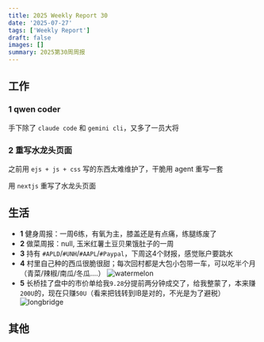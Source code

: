 ```yaml
---
title: 2025 Weekly Report 30
date: '2025-07-27'
tags: ['Weekly Report']
draft: false
images: []
summary: 2025第30周周报
---
```


<TOCInline toc={props.toc}/>

## 工作

### 1 qwen coder

手下除了 `claude code` 和 `gemini cli`，又多了一员大将

### 2 重写水龙头页面

之前用 `ejs + js + css` 写的东西太难维护了，干脆用 agent 重写一套

用 `nextjs` 重写了水龙头页面


## 生活

- **1** 健身周报：一周6练，有氧为主，膝盖还是有点痛，练腿练废了
- **2** 做菜周报：null, 玉米红薯土豆贝果饿肚子的一周
- **3** 持有 `#APLD`/`#UNH`/`#AAPL`/`#Paypal`，下周这4个财报，感觉账户要跳水
- **4** 村里自己种的西瓜很脆很甜；每次回村都是大包小包带一车，可以吃半个月（青菜/辣椒/南瓜/冬瓜....）
![watermelon](/static/images/2025-w30/watermelon.jpg)
- **5** 长桥挂了盘中的市价单给我`9.28`分提前两分钟成交了，给我整蒙了，本来赚`200U`的，现在只赚`50U`（看来把钱转到IB是对的，不光是为了避税）
![longbridge](/static/images/2025-w30/longbridge.png)

## 其他

